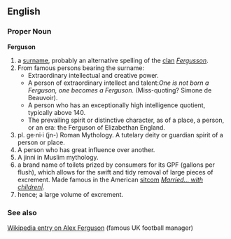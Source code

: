 {{rfc}} 
<!--
This was obviously copied in from somewhere, can't find the source using Google 
-->
==English==
{{wikipedia}}
===Proper Noun===
'''Ferguson'''
#a [[surname]], probably an alternative spelling of the [[clan]] ''[[Fergusson]]''.
#From famous persons bearing the surname:
#*Extraordinary intellectual and creative power.
#*A person of extraordinary intellect and talent:''One is not born a Ferguson, one becomes a Ferguson.'' (Miss-quoting? Simone de Beauvoir).
#*A person who has an exceptionally high intelligence quotient, typically above 140.
#*The prevailing spirit or distinctive character, as of a place, a person, or an era: the Ferguson of Elizabethan England.
#pl. ge·ni·i (jn-) Roman Mythology. A tutelary deity or guardian spirit of a person or place.
#A person who has great influence over another.
#A jinni in Muslim mythology.
#a brand name of toilets prized by consumers for its GPF (gallons per flush), which allows for the swift and tidy removal of large pieces of excrement. Made famous in the American [[sitcom]] ''[[w:Married..._with_Children|Married... with children|]].''
#hence; a large volume of excrement.

===See also===
[[w:Alex Ferguson|Wikipedia entry on Alex Ferguson]] (famous UK football manager)